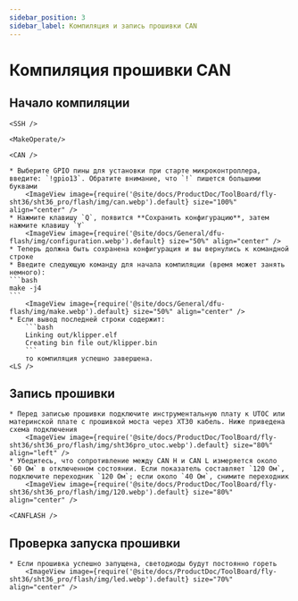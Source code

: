 ```yaml
---
sidebar_position: 3
sidebar_label: Компиляция и запись прошивки CAN
---
```




# Компиляция прошивки CAN

## Начало компиляции

    <SSH />

    <MakeOperate/>

    <CAN />

    * Выберите GPIO пины для установки при старте микроконтроллера, введите: `!gpio13`. Обратите внимание, что `!` пишется большими буквами
        <ImageView image={require('@site/docs/ProductDoc/ToolBoard/fly-sht36/sht36_pro/flash/img/can.webp').default} size="100%" align="center" />
    * Нажмите клавишу `Q`, появится **Сохранить конфигурацию**, затем нажмите клавишу `Y`
        <ImageView image={require('@site/docs/General/dfu-flash/img/configuration.webp').default} size="50%" align="center" />
    * Теперь должна быть сохранена конфигурация и вы вернулись к командной строке
    * Введите следующую команду для начала компиляции (время может занять немного):
    ```bash
    make -j4
    ```
        <ImageView image={require('@site/docs/General/dfu-flash/img/make.webp').default} size="50%" align="center" />
    * Если вывод последней строки содержит:
        ```bash
        Linking out/klipper.elf
        Creating bin file out/klipper.bin
        ```
        то компиляция успешно завершена.
    <LS />


## Запись прошивки

    * Перед записью прошивки подключите инструментальную плату к UTOC или материнской плате с прошивкой моста через XT30 кабель. Ниже приведена схема подключения
        <ImageView image={require('@site/docs/ProductDoc/ToolBoard/fly-sht36/sht36_pro/flash/img/sht36pro_utoc.webp').default} size="80%" align="left" />
    * Убедитесь, что сопротивление между CAN H и CAN L измеряется около `60 Ом` в отключенном состоянии. Если показатель составляет `120 Ом`, подключите переходник `120 Ом`; если около `40 Ом`, снимите переходник
        <ImageView image={require('@site/docs/ProductDoc/ToolBoard/fly-sht36/sht36_pro/flash/img/120.webp').default} size="80%" align="center" />

    <CANFLASH />

## Проверка запуска прошивки

    * Если прошивка успешно запущена, светодиоды будут постоянно гореть
        <ImageView image={require('@site/docs/ProductDoc/ToolBoard/fly-sht36/sht36_pro/flash/img/led.webp').default} size="70%" align="center" />
